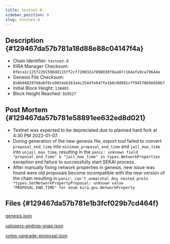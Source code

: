 ```yaml
---
title: testnet-8
sidebar_position: 8
slug: testnet-8
---
```





## Description {#129467da57b781a18d88e88c04147f4a}

- Chain Identifier: `testnet-8`
- KIRA Manager Checksum: `0feca1c125f2291596dd115ff2cf720032a7098030f8aa97c164afa9ca79644e`
- Genesis File Checksum: `0x8b688297b8a6f0ce9924eb163a4c254dfe647fe1b0c0d891cff9457869e650b7`
- Initial Block Height: `138403`
- Block Height Reached: `920527`

## Post Mortem {#129467da57b781e58891ee632ed8d021}

- Testnet was expected to be depreciated due to planned hard fork at 4:30 PM 2022-01-07.
- During generation of the new genesis file, export tool failed to convert `proposal_end_time` into `minimum_proposal_end_time` and `jail_max_time` into `unjail_max_time`, resulting in the `panic: unknown field "proposal_end_time" & "jail_max_time" in types.NetworkProperties` exception and failure to successfully start SEKAI process.
- After manually fixing network properties in genesis, new issue was found were old proposals become incompatible with the new version of the chain resulting in `panic: can't unmarshal Any nested proto *types.SetNetworkPropertyProposal: unknown value "PROPOSAL_END_TIME" for enum kira.gov.NetworkProperty`

## Files {#129467da57b781e1b3fcf029b7cd464f}


[genesis.json](https://prod-files-secure.s3.us-west-2.amazonaws.com/9b5bfc45-bdb5-4b46-80e6-aabe3cae64d0/cd34a624-3b15-4cb1-83a9-3c4886be4430/genesis.json?X-Amz-Algorithm=AWS4-HMAC-SHA256&X-Amz-Content-Sha256=UNSIGNED-PAYLOAD&X-Amz-Credential=ASIAZI2LB4665G4UEDJW%2F20250317%2Fus-west-2%2Fs3%2Faws4_request&X-Amz-Date=20250317T150131Z&X-Amz-Expires=3600&X-Amz-Security-Token=IQoJb3JpZ2luX2VjEO%2F%2F%2F%2F%2F%2F%2F%2F%2F%2F%2FwEaCXVzLXdlc3QtMiJHMEUCIH%2BCzeWQUPm%2Fz%2FRqHi3z47MpPeIAiYILHPoKLJQazdasAiEAwVGVqukAtinltw49G7CC7NaE0uzyDr1zumnIBJ0UiNkq%2FwMISBAAGgw2Mzc0MjMxODM4MDUiDGayXtH%2BT%2BeLotzbQircA68xnOnLce772Om9c3mKIBgkkjniZh8umXN5mCPVtHO9vVSbfUmRHBP5a3hzeI5cw1WA5fJdvY%2FqC5jjZobdcBOD%2Bq2rlENpS%2BuUNPhGz2QUl%2F0YLB4m1YjGJ%2FdjGU0RiKODiHWCeVCt5N%2FVR9S0Uj%2FzA7PU3wZC4tFShs%2F03kY0SRLda%2BT9%2FOmXmrR%2FfN2p%2F4pkUrRJZg8CkByn3CHxyKAzWxgoPPxQSemZR6vFccuKC40w87EDWa5o%2Fm2w800zVlN9C8qGbsCW479lRhg99DYtTxcpmGz7wRjbS29aVFLjV%2BXv2Igx2x1EFIlct3TZuw5LJn9QjBOlyX2lKUiL93Y8HY6H17exIt8XF5q1KMvgTCjoARBO65rgxad4yO%2BAA8Mb1HO5y4grM%2Fsydg8e0fdptKYbB1u3aXtm1Swaw8G6d%2Bb%2BlPQm08IPtFuTMugY4668uMVrUw8hSOGbSVmVa2e%2FQjdQWaHiBlwB21dLvyQGlXXUlsEGj79i96EZtSj%2BXVwiQym9d%2BHbAo7GgmUNYYc6nrw0zJrX%2BLAGTa2r2YDY%2F7HR0N1E0QkPZIQSM%2BdP0sQdNZIwOx4vM2bSKnQXJrpPoPJrIHp1pTUdPuyiLFhtA4tXaiiTjLZNP8Q1MKTp4L4GOqUByoivWP%2FoHrW9W4iagy9VRuTTEGG7%2BfenqZ9pAtzD3ne8JM696nQ9jH5aclUClkNoJpDnYsou1D4DqdDqJLe3h0Ss5JSJ7M%2F59iSnloj7OaHWiX8neSF7lRl%2BeVArP4PqF1VdApxDclSSb6YnxE6laboo5zGAoKgC4mq%2F%2BMqN3kSNubbxoAwwN6esJv1eZG0Oqf1Kdzgm%2B5A5wX4rpdMnZ%2B05LTiC&X-Amz-Signature=0e40231d73e44f374582f7c2e457def01003e01aec9acce528531853c685d71b&X-Amz-SignedHeaders=host&x-id=GetObject)


[valopers-airdrop-snap.json](https://prod-files-secure.s3.us-west-2.amazonaws.com/9b5bfc45-bdb5-4b46-80e6-aabe3cae64d0/e760d76c-a924-4982-8abc-f779e0952dff/valopers-airdrop-snap.json?X-Amz-Algorithm=AWS4-HMAC-SHA256&X-Amz-Content-Sha256=UNSIGNED-PAYLOAD&X-Amz-Credential=ASIAZI2LB4665G4UEDJW%2F20250317%2Fus-west-2%2Fs3%2Faws4_request&X-Amz-Date=20250317T150131Z&X-Amz-Expires=3600&X-Amz-Security-Token=IQoJb3JpZ2luX2VjEO%2F%2F%2F%2F%2F%2F%2F%2F%2F%2F%2FwEaCXVzLXdlc3QtMiJHMEUCIH%2BCzeWQUPm%2Fz%2FRqHi3z47MpPeIAiYILHPoKLJQazdasAiEAwVGVqukAtinltw49G7CC7NaE0uzyDr1zumnIBJ0UiNkq%2FwMISBAAGgw2Mzc0MjMxODM4MDUiDGayXtH%2BT%2BeLotzbQircA68xnOnLce772Om9c3mKIBgkkjniZh8umXN5mCPVtHO9vVSbfUmRHBP5a3hzeI5cw1WA5fJdvY%2FqC5jjZobdcBOD%2Bq2rlENpS%2BuUNPhGz2QUl%2F0YLB4m1YjGJ%2FdjGU0RiKODiHWCeVCt5N%2FVR9S0Uj%2FzA7PU3wZC4tFShs%2F03kY0SRLda%2BT9%2FOmXmrR%2FfN2p%2F4pkUrRJZg8CkByn3CHxyKAzWxgoPPxQSemZR6vFccuKC40w87EDWa5o%2Fm2w800zVlN9C8qGbsCW479lRhg99DYtTxcpmGz7wRjbS29aVFLjV%2BXv2Igx2x1EFIlct3TZuw5LJn9QjBOlyX2lKUiL93Y8HY6H17exIt8XF5q1KMvgTCjoARBO65rgxad4yO%2BAA8Mb1HO5y4grM%2Fsydg8e0fdptKYbB1u3aXtm1Swaw8G6d%2Bb%2BlPQm08IPtFuTMugY4668uMVrUw8hSOGbSVmVa2e%2FQjdQWaHiBlwB21dLvyQGlXXUlsEGj79i96EZtSj%2BXVwiQym9d%2BHbAo7GgmUNYYc6nrw0zJrX%2BLAGTa2r2YDY%2F7HR0N1E0QkPZIQSM%2BdP0sQdNZIwOx4vM2bSKnQXJrpPoPJrIHp1pTUdPuyiLFhtA4tXaiiTjLZNP8Q1MKTp4L4GOqUByoivWP%2FoHrW9W4iagy9VRuTTEGG7%2BfenqZ9pAtzD3ne8JM696nQ9jH5aclUClkNoJpDnYsou1D4DqdDqJLe3h0Ss5JSJ7M%2F59iSnloj7OaHWiX8neSF7lRl%2BeVArP4PqF1VdApxDclSSb6YnxE6laboo5zGAoKgC4mq%2F%2BMqN3kSNubbxoAwwN6esJv1eZG0Oqf1Kdzgm%2B5A5wX4rpdMnZ%2B05LTiC&X-Amz-Signature=0ba06f803c26c4907c18c2dc4e1bc818a31a367a66da205b1d7e5278d1ac2b2c&X-Amz-SignedHeaders=host&x-id=GetObject)


[votes-upgrade-proposal.json](https://prod-files-secure.s3.us-west-2.amazonaws.com/9b5bfc45-bdb5-4b46-80e6-aabe3cae64d0/1b221e68-6ef6-4068-808d-6f56c83b7f9d/votes-upgrade-proposal.json?X-Amz-Algorithm=AWS4-HMAC-SHA256&X-Amz-Content-Sha256=UNSIGNED-PAYLOAD&X-Amz-Credential=ASIAZI2LB4665G4UEDJW%2F20250317%2Fus-west-2%2Fs3%2Faws4_request&X-Amz-Date=20250317T150131Z&X-Amz-Expires=3600&X-Amz-Security-Token=IQoJb3JpZ2luX2VjEO%2F%2F%2F%2F%2F%2F%2F%2F%2F%2F%2FwEaCXVzLXdlc3QtMiJHMEUCIH%2BCzeWQUPm%2Fz%2FRqHi3z47MpPeIAiYILHPoKLJQazdasAiEAwVGVqukAtinltw49G7CC7NaE0uzyDr1zumnIBJ0UiNkq%2FwMISBAAGgw2Mzc0MjMxODM4MDUiDGayXtH%2BT%2BeLotzbQircA68xnOnLce772Om9c3mKIBgkkjniZh8umXN5mCPVtHO9vVSbfUmRHBP5a3hzeI5cw1WA5fJdvY%2FqC5jjZobdcBOD%2Bq2rlENpS%2BuUNPhGz2QUl%2F0YLB4m1YjGJ%2FdjGU0RiKODiHWCeVCt5N%2FVR9S0Uj%2FzA7PU3wZC4tFShs%2F03kY0SRLda%2BT9%2FOmXmrR%2FfN2p%2F4pkUrRJZg8CkByn3CHxyKAzWxgoPPxQSemZR6vFccuKC40w87EDWa5o%2Fm2w800zVlN9C8qGbsCW479lRhg99DYtTxcpmGz7wRjbS29aVFLjV%2BXv2Igx2x1EFIlct3TZuw5LJn9QjBOlyX2lKUiL93Y8HY6H17exIt8XF5q1KMvgTCjoARBO65rgxad4yO%2BAA8Mb1HO5y4grM%2Fsydg8e0fdptKYbB1u3aXtm1Swaw8G6d%2Bb%2BlPQm08IPtFuTMugY4668uMVrUw8hSOGbSVmVa2e%2FQjdQWaHiBlwB21dLvyQGlXXUlsEGj79i96EZtSj%2BXVwiQym9d%2BHbAo7GgmUNYYc6nrw0zJrX%2BLAGTa2r2YDY%2F7HR0N1E0QkPZIQSM%2BdP0sQdNZIwOx4vM2bSKnQXJrpPoPJrIHp1pTUdPuyiLFhtA4tXaiiTjLZNP8Q1MKTp4L4GOqUByoivWP%2FoHrW9W4iagy9VRuTTEGG7%2BfenqZ9pAtzD3ne8JM696nQ9jH5aclUClkNoJpDnYsou1D4DqdDqJLe3h0Ss5JSJ7M%2F59iSnloj7OaHWiX8neSF7lRl%2BeVArP4PqF1VdApxDclSSb6YnxE6laboo5zGAoKgC4mq%2F%2BMqN3kSNubbxoAwwN6esJv1eZG0Oqf1Kdzgm%2B5A5wX4rpdMnZ%2B05LTiC&X-Amz-Signature=d1025ab1f25b9dd1cd87215b7dc50f687a17347187b4beaa860c2e0506966865&X-Amz-SignedHeaders=host&x-id=GetObject)

